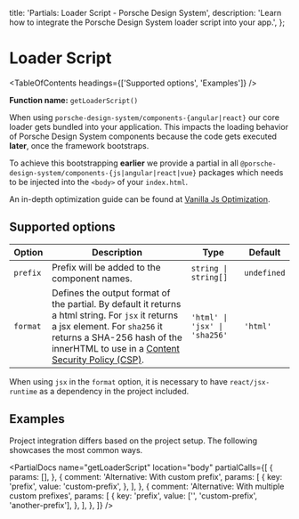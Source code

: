 
  title: 'Partials: Loader Script - Porsche Design System',
  description: 'Learn how to integrate the Porsche Design System loader script into your app.',
};

# Loader Script

<TableOfContents headings={['Supported options', 'Examples']} />

**Function name:** `getLoaderScript()`

When using `porsche-design-system/components-{angular|react}` our core loader gets bundled into your application. This
impacts the loading behavior of Porsche Design System components because the code gets executed **later**, once the
framework bootstraps.

To achieve this bootstrapping **earlier** we provide a partial in all
`@porsche-design-system/components-{js|angular|react|vue}` packages which needs to be injected into the `<body>` of your
`index.html`.

An in-depth optimization guide can be found at
[Vanilla Js Optimization](/must-know/initialization/vanilla-js#optimization).

## Supported options

| Option   | Description                                                                                                                                                                                                                                                           | Type                          | Default     |
| -------- | --------------------------------------------------------------------------------------------------------------------------------------------------------------------------------------------------------------------------------------------------------------------- | ----------------------------- | ----------- |
| `prefix` | Prefix will be added to the component names.                                                                                                                                                                                                                          | `string \| string[]`          | `undefined` |
| `format` | Defines the output format of the partial. By default it returns a html string. For `jsx` it returns a jsx element. For `sha256` it returns a SHA-256 hash of the innerHTML to use in a [Content Security Policy (CSP)](/must-know/security/content-security-policy/). | `'html' \| 'jsx' \| 'sha256'` | `'html'`    |

When using `jsx` in the `format` option, it is necessary to have `react/jsx-runtime` as a dependency in the project
included.

## Examples

Project integration differs based on the project setup. The following showcases the most common ways.

<PartialDocs
  name="getLoaderScript"
  location="body"
  partialCalls={[
    {
      params: [],
    },
    {
      comment: 'Alternative: With custom prefix',
      params: [
        {
          key: 'prefix',
          value: 'custom-prefix',
        },
      ],
    },
    {
      comment: 'Alternative: With multiple custom prefixes',
      params: [
        {
          key: 'prefix',
          value: ['', 'custom-prefix', 'another-prefix'],
        },
      ],
    },
  ]}
/>

